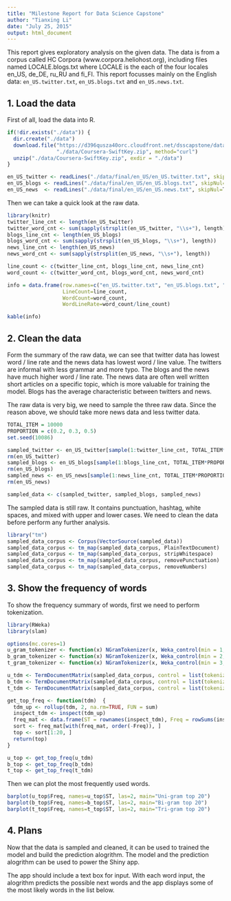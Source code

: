 ```yaml
---
title: "Milestone Report for Data Science Capstone"
author: "Tianxing Li"
date: "July 25, 2015"
output: html_document
---
```


This report gives exploratory analysis on the given data. The data is from a corpus called HC Corpora (www.corpora.heliohost.org), including files named LOCALE.blogs.txt where LOCALE is the each of the four locales en_US, de_DE, ru_RU and fi_FI. This report focusses mainly on the English data: ```en_US.twitter.txt```,  ```en_US.blogs.txt``` and ```en_US.news.txt```.

## 1. Load the data

First of all, load the data into R.

```r
if(!dir.exists("./data")) {
  dir.create("./data")
  download.file("https://d396qusza40orc.cloudfront.net/dsscapstone/dataset/Coursera-SwiftKey.zip",
                "./data/Coursera-SwiftKey.zip", method="curl")
  unzip("./data/Coursera-SwiftKey.zip", exdir = "./data")
}

en_US_twitter <- readLines("./data/final/en_US/en_US.twitter.txt", skipNul=T, encoding="UTF-8")
en_US_blogs <- readLines("./data/final/en_US/en_US.blogs.txt", skipNul=T, encoding="UTF-8")
en_US_news  <- readLines("./data/final/en_US/en_US.news.txt", skipNul=T, encoding="UTF-8")
```

Then we can take a quick look at the raw data.
```r
library(knitr)
twitter_line_cnt <- length(en_US_twitter)
twitter_word_cnt <- sum(sapply(strsplit(en_US_twitter, "\\s+"), length))
blogs_line_cnt <- length(en_US_blogs)
blogs_word_cnt <- sum(sapply(strsplit(en_US_blogs, "\\s+"), length))
news_line_cnt <- length(en_US_news)
news_word_cnt <- sum(sapply(strsplit(en_US_news, "\\s+"), length))

line_count <- c(twitter_line_cnt, blogs_line_cnt, news_line_cnt)
word_count <- c(twitter_word_cnt, blogs_word_cnt, news_word_cnt)

info = data.frame(row.names=c("en_US.twitter.txt", "en_US.blogs.txt", "en_US.news.txt"), 
                  LineCount=line_count,
                  WordCount=word_count,
                  WordLineRate=word_count/line_count)

kable(info)
```


## 2. Clean the data

Form the summary of the raw data, we can see that twitter data has lowest word / line rate and the news data has lowest word / line value. The twitters are informal with less grammar and more typo. The blogs and the news have much higher word / line rate. The news data are often well written short articles on a specific topic, which is more valuable for training the model. Blogs has the average characteristic between twitters and news.

The raw data is very big, we need to sample the three raw data. Since the reason above, we should take more news data and less twitter data.

```r
TOTAL_ITEM = 10000
PROPORTION = c(0.2, 0.3, 0.5)
set.seed(10086)

sampled_twitter <- en_US_twitter[sample(1:twitter_line_cnt, TOTAL_ITEM*PROPORTION[1])]
rm(en_US_twitter)
sampled_blogs <- en_US_blogs[sample(1:blogs_line_cnt, TOTAL_ITEM*PROPORTION[2])]
rm(en_US_blogs)
sampled_news <- en_US_news[sample(1:news_line_cnt, TOTAL_ITEM*PROPORTION[3])]
rm(en_US_news)

sampled_data <- c(sampled_twitter, sampled_blogs, sampled_news)
```

The sampled data is still raw. It contains punctuation, hashtag, white spaces, and mixed with upper and lower cases. We need to clean the data before perform any further analysis.

```r
library("tm")
sampled_data_corpus <- Corpus(VectorSource(sampled_data))
sampled_data_corpus <- tm_map(sampled_data_corpus, PlainTextDocument)
sampled_data_corpus <- tm_map(sampled_data_corpus, stripWhitespace)
sampled_data_corpus <- tm_map(sampled_data_corpus, removePunctuation)
sampled_data_corpus <- tm_map(sampled_data_corpus, removeNumbers)
```


## 3. Show the frequency of words

To show the frequency summary of words, first we need to perform tokenization.

```r
library(RWeka)
library(slam)

options(mc.cores=1)
u_gram_tokenizer <- function(x) NGramTokenizer(x, Weka_control(min = 1, max = 1))
b_gram_tokenizer <- function(x) NGramTokenizer(x, Weka_control(min = 2, max = 2))
t_gram_tokenizer <- function(x) NGramTokenizer(x, Weka_control(min = 3, max = 3))

u_tdm <- TermDocumentMatrix(sampled_data_corpus, control = list(tokenize = u_gram_tokenizer))
b_tdm <- TermDocumentMatrix(sampled_data_corpus, control = list(tokenize = b_gram_tokenizer))
t_tdm <- TermDocumentMatrix(sampled_data_corpus, control = list(tokenize = t_gram_tokenizer))

get_top_freq <- function(tdm)  {
  tdm_up <- rollup(tdm, 2, na.rm=TRUE, FUN = sum)
  inspect_tdm <- inspect(tdm_up)
  freq_mat <- data.frame(ST = rownames(inspect_tdm), Freq = rowSums(inspect_tdm))
  sort <- freq_mat[with(freq_mat, order(-Freq)), ]
  top <- sort[1:20, ]
  return(top)
}

u_top <- get_top_freq(u_tdm)
b_top <- get_top_freq(b_tdm)
t_top <- get_top_freq(t_tdm)
```

Then we can plot the most frequently used words.

```r
barplot(u_top$Freq, names=u_top$ST, las=2, main="Uni-gram top 20")
barplot(b_top$Freq, names=b_top$ST, las=2, main="Bi-gram top 20")
barplot(t_top$Freq, names=t_top$ST, las=2, main="Tri-gram top 20")
```


## 4. Plans

Now that the data is sampled and cleaned, it can be used to trained the model and build the prediction alogrithm. The model and the prediction alogrithm can be used to power the Shiny app. 

The app should include a text box for input. With each word input, the alogrithm predicts the possible next words and the app displays some of the most likely words in the list below.

